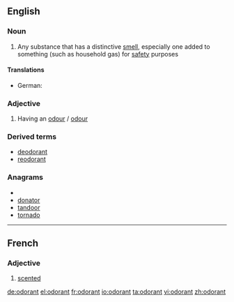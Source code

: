 ==English==

===Noun===
{{en-noun}}

# Any substance that has a distinctive [[smell]], especially one added to something (such as household gas) for [[safety]] purposes

====Translations====
{{trans-top|substance with distinctive smell}}
* German: {{t|de|Odoriermittel|n}}
{{trans-mid}}
{{trans-bottom}}

===Adjective===
{{en-adj}}

# Having an [[odour]] / [[odour]]

===Derived terms===
*[[deodorant]]
*[[reodorant]]

===Anagrams===
* {{alphagram|adnoort}}
* [[donator#English|donator]]
* [[tandoor#English|tandoor]]
* [[tornado#English|tornado]]

----
==French==

===Adjective===
{{fr-adj}}

# [[scented]]

[[de:odorant]]
[[el:odorant]]
[[fr:odorant]]
[[io:odorant]]
[[ta:odorant]]
[[vi:odorant]]
[[zh:odorant]]